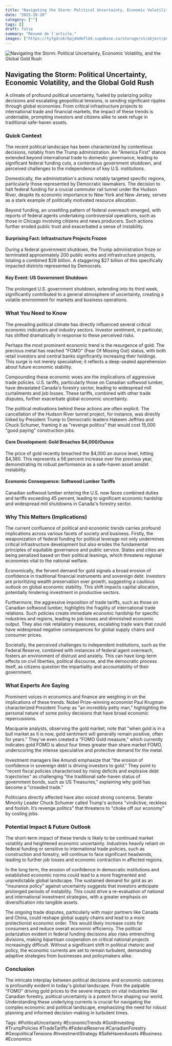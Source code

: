 ```yaml
---
title: "Navigating the Storm: Political Uncertainty, Economic Volatility, and the Global Gold Rush"
date: "2025-10-20"
category: [""]
tags: []
draft: false
summary: "Résumé de l'article."
images: ["https://tyfgdrokrbpjdmdmfldd.supabase.co/storage/v1/object/public/image/2025-10-20-12-06-25-486-04-00.jpg"]
---
```



![Navigating the Storm: Political Uncertainty, Economic Volatility, and the Global Gold Rush](https://tyfgdrokrbpjdmdmfldd.supabase.co/storage/v1/object/public/image/2025-10-20-12-06-25-486-04-00.jpg)

## Navigating the Storm: Political Uncertainty, Economic Volatility, and the Global Gold Rush

A climate of profound political uncertainty, fueled by polarizing policy decisions and escalating geopolitical tensions, is sending significant ripples through global economies. From critical infrastructure projects to international trade and financial markets, the impact of these trends is undeniable, prompting investors and citizens alike to seek refuge in traditional safe-haven assets.

### Quick Context

The recent political landscape has been characterized by contentious decisions, notably from the Trump administration. An "America First" stance extended beyond international trade to domestic governance, leading to significant federal funding cuts, a contentious government shutdown, and perceived challenges to the independence of key U.S. institutions.

Domestically, the administration's actions notably targeted specific regions, particularly those represented by Democratic lawmakers. The decision to halt federal funding for a crucial commuter rail tunnel under the Hudson River, despite its economic importance to New York and New Jersey, serves as a stark example of politically motivated resource allocation.

Beyond funding, an unsettling pattern of federal overreach emerged, with reports of federal agents undertaking controversial operations, such as those in Chicago involving citizens and news producers. Such actions further eroded public trust and exacerbated a sense of instability.

#### Surprising Fact: Infrastructure Projects Frozen

During a federal government shutdown, the Trump administration froze or terminated approximately 200 public works and infrastructure projects, totaling a combined $28 billion. A staggering $27 billion of this specifically impacted districts represented by Democrats.

#### Key Event: US Government Shutdown

The prolonged U.S. government shutdown, extending into its third week, significantly contributed to a general atmosphere of uncertainty, creating a volatile environment for markets and business operations.

### What You Need to Know

The prevailing political climate has directly influenced several critical economic indicators and industry sectors. Investor sentiment, in particular, has shifted dramatically in response to these perceived risks.

Perhaps the most prominent economic trend is the resurgence of gold. The precious metal has reached "FOMO" (Fear Of Missing Out) status, with both retail investors and central banks significantly increasing their holdings. This surge is not merely speculative; it reflects a deep-seated apprehension about future economic stability.

Compounding these economic woes are the implications of aggressive trade policies. U.S. tariffs, particularly those on Canadian softwood lumber, have devastated Canada's forestry sector, leading to widespread mill curtailments and job losses. These tariffs, combined with other trade disputes, further exacerbate global economic uncertainty.

The political motivations behind these actions are often explicit. The cancellation of the Hudson River tunnel project, for instance, was directly linked by President Trump to Democratic leaders Hakeem Jeffries and Chuck Schumer, framing it as "revenge politics" that would cost 15,000 "good paying" construction jobs.

#### Core Development: Gold Breaches $4,000/Ounce

The price of gold recently breached the $4,000 an ounce level, hitting $4,380. This represents a 56 percent increase over the previous year, demonstrating its robust performance as a safe-haven asset amidst instability.

#### Economic Consequence: Softwood Lumber Tariffs

Canadian softwood lumber entering the U.S. now faces combined duties and tariffs exceeding 45 percent, leading to significant economic hardship and widespread mill shutdowns in Canada's forestry sector.

### Why This Matters (Implications)

The current confluence of political and economic trends carries profound implications across various facets of society and business. Firstly, the weaponization of federal funding for political leverage not only undermines critical infrastructure development but also erodes the fundamental principles of equitable governance and public service. States and cities are being penalized based on their political leanings, which threatens regional economies vital to the national welfare.

Economically, the fervent demand for gold signals a broad erosion of confidence in traditional financial instruments and sovereign debt. Investors are prioritizing wealth preservation over growth, suggesting a cautious outlook on global economic stability. This shift impacts capital allocation, potentially hindering investment in productive sectors.

Furthermore, the aggressive imposition of trade tariffs, such as those on Canadian softwood lumber, highlights the fragility of international trade relations. Such policies create immediate economic hardship for specific industries and regions, leading to job losses and diminished economic output. They also risk retaliatory measures, escalating trade wars that could have widespread negative consequences for global supply chains and consumer prices.

Societally, the perceived challenges to independent institutions, such as the Federal Reserve, combined with instances of federal agent overreach, fosters an environment of distrust and anxiety. This can have long-term effects on civil liberties, political discourse, and the democratic process itself, as citizens question the impartiality and accountability of their government.

### What Experts Are Saying

Prominent voices in economics and finance are weighing in on the implications of these trends. Nobel Prize-winning economist Paul Krugman characterized President Trump as "an incredibly petty man," highlighting the personal nature of some policy decisions that have broad economic repercussions.

Macquarie analysts, observing the gold market, note that "when gold is in a bull market as it is now, gold sentiment will generally remain positive, often for years." They've even created a "FOMO Gold measure," which currently indicates gold FOMO is about four times greater than share market FOMO, underscoring the intense speculative and protective demand for the metal.

Investment managers like Amundi emphasize that "the erosion of confidence in sovereign debt is driving investors to gold." They point to "recent fiscal policies characterised by rising deficits and explosive debt trajectories" as challenging "the traditional safe-haven status of government bonds, such as US Treasuries," explaining why gold has become a "crowded trade."

Politicians directly affected have also voiced strong concerns. Senate Minority Leader Chuck Schumer called Trump's actions "vindictive, reckless and foolish. It’s revenge politics" that threatens to "choke off our economy" by costing jobs.

### Potential Impact & Future Outlook

The short-term impact of these trends is likely to be continued market volatility and heightened economic uncertainty. Industries heavily reliant on federal funding or sensitive to international trade policies, such as construction and forestry, will continue to face significant headwinds, leading to further job losses and economic contraction in affected regions.

In the long term, the erosion of confidence in democratic institutions and established economic norms could lead to a more fragmented and unpredictable global landscape. The sustained demand for gold as an "insurance policy" against uncertainty suggests that investors anticipate prolonged periods of instability. This could drive a re-evaluation of national and international investment strategies, with a greater emphasis on diversification into tangible assets.

The ongoing trade disputes, particularly with major partners like Canada and China, could reshape global supply chains and lead to a more protectionist economic order. This would likely increase costs for consumers and reduce overall economic efficiency. The political polarization evident in federal funding decisions also risks entrenching divisions, making bipartisan cooperation on critical national projects increasingly difficult. Without a significant shift in political rhetoric and policy, the economic currents are set to remain turbulent, demanding adaptive strategies from businesses and policymakers alike.

### Conclusion

The intricate interplay between political decisions and economic outcomes is profoundly evident in today's global landscape. From the palpable "FOMO" driving gold prices to the severe impacts on vital industries like Canadian forestry, political uncertainty is a potent force shaping our world. Understanding these underlying currents is crucial for navigating the complex economic and political landscape, emphasizing the need for robust planning and informed decision-making in turbulent times.

Tags: #PoliticalUncertainty #EconomicTrends #GoldInvesting #TrumpPolicies #TradeTariffs #FederalReserve #CanadianForestry #GeopoliticalTensions #InvestmentStrategy #SafeHavenAssets #Business #Economics
